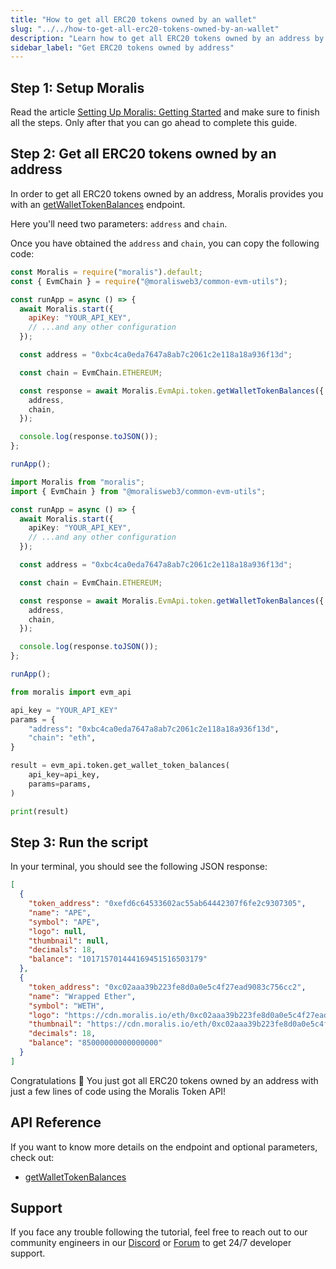 ```yaml
---
title: "How to get all ERC20 tokens owned by an wallet"
slug: "../../how-to-get-all-erc20-tokens-owned-by-an-wallet"
description: "Learn how to get all ERC20 tokens owned by an address by Moralis Token API."
sidebar_label: "Get ERC20 tokens owned by address"
---
```





## Step 1: Setup Moralis

Read the article [Setting Up Moralis: Getting Started](/web3-data-api/evm/get-your-api-key) and make sure to finish all the steps. Only after that you can go ahead to complete this guide.

## Step 2: Get all ERC20 tokens owned by an address

In order to get all ERC20 tokens owned by an address, Moralis provides you with an [getWalletTokenBalances](/web3-data-api/evm/reference/get-wallet-token-balances) endpoint.

Here you'll need two parameters: `address` and `chain`.

Once you have obtained the `address` and `chain`, you can copy the following code:


<Tabs groupId="programming-language">
  <TabItem value="javascript" label="index.js (JavaScript)" default>

```javascript index.js
const Moralis = require("moralis").default;
const { EvmChain } = require("@moralisweb3/common-evm-utils");

const runApp = async () => {
  await Moralis.start({
    apiKey: "YOUR_API_KEY",
    // ...and any other configuration
  });

  const address = "0xbc4ca0eda7647a8ab7c2061c2e118a18a936f13d";

  const chain = EvmChain.ETHEREUM;

  const response = await Moralis.EvmApi.token.getWalletTokenBalances({
    address,
    chain,
  });

  console.log(response.toJSON());
};

runApp();
```

</TabItem>
<TabItem value="typescript" label="index.ts (TypeScript)">

```typescript index.ts
import Moralis from "moralis";
import { EvmChain } from "@moralisweb3/common-evm-utils";

const runApp = async () => {
  await Moralis.start({
    apiKey: "YOUR_API_KEY",
    // ...and any other configuration
  });

  const address = "0xbc4ca0eda7647a8ab7c2061c2e118a18a936f13d";

  const chain = EvmChain.ETHEREUM;

  const response = await Moralis.EvmApi.token.getWalletTokenBalances({
    address,
    chain,
  });

  console.log(response.toJSON());
};

runApp();
```

</TabItem>
<TabItem value="python" label="index.py (Python)">

```python index.py
from moralis import evm_api

api_key = "YOUR_API_KEY"
params = {
    "address": "0xbc4ca0eda7647a8ab7c2061c2e118a18a936f13d",
    "chain": "eth",
}

result = evm_api.token.get_wallet_token_balances(
    api_key=api_key,
    params=params,
)

print(result)
```

</TabItem>
</Tabs>

## Step 3: Run the script


<RunTheScript />

In your terminal, you should see the following JSON response:

```json
[
  {
    "token_address": "0xefd6c64533602ac55ab64442307f6fe2c9307305",
    "name": "APE",
    "symbol": "APE",
    "logo": null,
    "thumbnail": null,
    "decimals": 18,
    "balance": "101715701444169451516503179"
  },
  {
    "token_address": "0xc02aaa39b223fe8d0a0e5c4f27ead9083c756cc2",
    "name": "Wrapped Ether",
    "symbol": "WETH",
    "logo": "https://cdn.moralis.io/eth/0xc02aaa39b223fe8d0a0e5c4f27ead9083c756cc2.webp",
    "thumbnail": "https://cdn.moralis.io/eth/0xc02aaa39b223fe8d0a0e5c4f27ead9083c756cc2_thumb.webp",
    "decimals": 18,
    "balance": "85000000000000000"
  }
]
```

Congratulations 🥳 You just got all ERC20 tokens owned by an address with just a few lines of code using the Moralis Token API!

## API Reference

If you want to know more details on the endpoint and optional parameters, check out:

<ul>
  <li><a href="/web3-data-api/evm/reference/get-wallet-token-balances">getWalletTokenBalances</a></li>
</ul>

## Support

If you face any trouble following the tutorial, feel free to reach out to our community engineers in our [Discord](https://moralis.io/discord) or [Forum](https://forum.moralis.io) to get 24/7 developer support.
